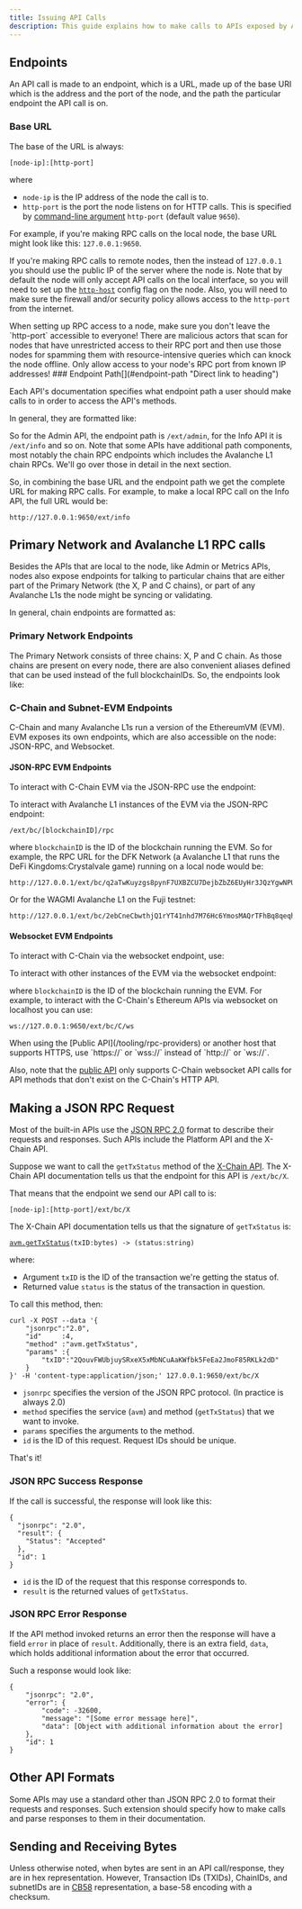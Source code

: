 ```yaml
---
title: Issuing API Calls
description: This guide explains how to make calls to APIs exposed by Avalanche nodes.
---
```


Endpoints[​](#endpoints "Direct link to heading")
-------------------------------------------------

An API call is made to an endpoint, which is a URL, made up of the base URI which is the address and the port of the node, and the path the particular endpoint the API call is on.

### Base URL[​](#base-url "Direct link to heading")

The base of the URL is always:

`[node-ip]:[http-port]`

where

- `node-ip` is the IP address of the node the call is to.
- `http-port` is the port the node listens on for HTTP calls. This is specified by [command-line argument](/nodes/configure/configs-flags#http-server) `http-port` (default value `9650`).

For example, if you're making RPC calls on the local node, the base URL might look like this: `127.0.0.1:9650`.

If you're making RPC calls to remote nodes, then the instead of `127.0.0.1` you should use the public IP of the server where the node is. Note that by default the node will only accept API calls on the local interface, so you will need to set up the [`http-host`](/nodes/configure/configs-flags#--http-host-string) config flag on the node. Also, you will need to make sure the firewall and/or security policy allows access to the `http-port` from the internet.


<Callout type="warn">
When setting up RPC access to a node, make sure you don't leave the `http-port` accessible to everyone! There are malicious actors that scan for nodes that have unrestricted access to their RPC port and then use those nodes for spamming them with resource-intensive queries which can knock the node offline. Only allow access to your node's RPC port from known IP addresses!
</Callout>
### Endpoint Path[​](#endpoint-path "Direct link to heading")

Each API's documentation specifies what endpoint path a user should make calls to in order to access the API's methods.

In general, they are formatted like:

So for the Admin API, the endpoint path is `/ext/admin`, for the Info API it is `/ext/info` and so on. Note that some APIs have additional path components, most notably the chain RPC endpoints which includes the Avalanche L1 chain RPCs. We'll go over those in detail in the next section.

So, in combining the base URL and the endpoint path we get the complete URL for making RPC calls. For example, to make a local RPC call on the Info API, the full URL would be:

```
http://127.0.0.1:9650/ext/info
```

Primary Network and Avalanche L1 RPC calls[​](#primary-network-and-avalanche-l1-rpc-calls "Direct link to heading")
-------------------------------------------------------------------------------------------------------

Besides the APIs that are local to the node, like Admin or Metrics APIs, nodes also expose endpoints for talking to particular chains that are either part of the Primary Network (the X, P and C chains), or part of any Avalanche L1s the node might be syncing or validating.

In general, chain endpoints are formatted as:

### Primary Network Endpoints[​](#primary-network-endpoints "Direct link to heading")

The Primary Network consists of three chains: X, P and C chain. As those chains are present on every node, there are also convenient aliases defined that can be used instead of the full blockchainIDs. So, the endpoints look like:

### C-Chain and Subnet-EVM Endpoints[​](#c-chain-and-subnet-evm-endpoints "Direct link to heading")

C-Chain and many Avalanche L1s run a version of the EthereumVM (EVM). EVM exposes its own endpoints, which are also accessible on the node: JSON-RPC, and Websocket.

#### JSON-RPC EVM Endpoints[​](#json-rpc-evm-endpoints "Direct link to heading")

To interact with C-Chain EVM via the JSON-RPC use the endpoint:

To interact with Avalanche L1 instances of the EVM via the JSON-RPC endpoint:

```
/ext/bc/[blockchainID]/rpc
```

where `blockchainID` is the ID of the blockchain running the EVM. So for example, the RPC URL for the DFK Network (a Avalanche L1 that runs the DeFi Kingdoms:Crystalvale game) running on a local node would be:

```
http://127.0.0.1/ext/bc/q2aTwKuyzgs8pynF7UXBZCU7DejbZbZ6EUyHr3JQzYgwNPUPi/rpc
```

Or for the WAGMI Avalanche L1 on the Fuji testnet:

```
http://127.0.0.1/ext/bc/2ebCneCbwthjQ1rYT41nhd7M76Hc6YmosMAQrTFhBq8qeqh6tt/rpc
```

#### Websocket EVM Endpoints[​](#websocket-evm-endpoints "Direct link to heading")

To interact with C-Chain via the websocket endpoint, use:

To interact with other instances of the EVM via the websocket endpoint:

where `blockchainID` is the ID of the blockchain running the EVM. For example, to interact with the C-Chain's Ethereum APIs via websocket on localhost you can use:

```
ws://127.0.0.1:9650/ext/bc/C/ws
```


<Callout title="Note">
When using the [Public API](/tooling/rpc-providers) or another host that supports HTTPS, use `https://` or `wss://` instead of `http://` or `ws://`.

Also, note that the [public API](/tooling/rpc-providers#supported-apis) only supports C-Chain websocket API calls for API methods that don't exist on the C-Chain's HTTP API.
</Callout>


Making a JSON RPC Request[​](#making-a-json-rpc-request "Direct link to heading")
---------------------------------------------------------------------------------

Most of the built-in APIs use the [JSON RPC 2.0](https://www.jsonrpc.org/specification) format to describe their requests and responses. Such APIs include the Platform API and the X-Chain API.

Suppose we want to call the `getTxStatus` method of the [X-Chain API](/api-reference/x-chain/api). The X-Chain API documentation tells us that the endpoint for this API is `/ext/bc/X`.

That means that the endpoint we send our API call to is:

`[node-ip]:[http-port]/ext/bc/X`

The X-Chain API documentation tells us that the signature of `getTxStatus` is:

[`avm.getTxStatus`](/api-reference/x-chain/api#avmgettxstatus)`(txID:bytes) -> (status:string)`

where:

- Argument `txID` is the ID of the transaction we're getting the status of.
- Returned value `status` is the status of the transaction in question.

To call this method, then:

```
curl -X POST --data '{
    "jsonrpc":"2.0",
    "id"     :4,
    "method" :"avm.getTxStatus",
    "params" :{
        "txID":"2QouvFWUbjuySRxeX5xMbNCuAaKWfbk5FeEa2JmoF85RKLk2dD"
    }
}' -H 'content-type:application/json;' 127.0.0.1:9650/ext/bc/X
```

- `jsonrpc` specifies the version of the JSON RPC protocol. (In practice is always 2.0)
- `method` specifies the service (`avm`) and method (`getTxStatus`) that we want to invoke.
- `params` specifies the arguments to the method.
- `id` is the ID of this request. Request IDs should be unique.

That's it!

### JSON RPC Success Response[​](#json-rpc-success-response "Direct link to heading")

If the call is successful, the response will look like this:

```
{
  "jsonrpc": "2.0",
  "result": {
    "Status": "Accepted"
  },
  "id": 1
}
```

- `id` is the ID of the request that this response corresponds to.
- `result` is the returned values of `getTxStatus`.

### JSON RPC Error Response[​](#json-rpc-error-response "Direct link to heading")

If the API method invoked returns an error then the response will have a field `error` in place of `result`. Additionally, there is an extra field, `data`, which holds additional information about the error that occurred.

Such a response would look like:

```
{
    "jsonrpc": "2.0",
    "error": {
        "code": -32600,
        "message": "[Some error message here]",
        "data": [Object with additional information about the error]
    },
    "id": 1
}
```

Other API Formats[​](#other-api-formats "Direct link to heading")
-----------------------------------------------------------------

Some APIs may use a standard other than JSON RPC 2.0 to format their requests and responses. Such extension should specify how to make calls and parse responses to them in their documentation.

Sending and Receiving Bytes[​](#sending-and-receiving-bytes "Direct link to heading")
-------------------------------------------------------------------------------------

Unless otherwise noted, when bytes are sent in an API call/response, they are in hex representation. However, Transaction IDs (TXIDs), ChainIDs, and subnetIDs are in [CB58](https://support.avalabs.org/en/articles/4587395-what-is-cb58) representation, a base-58 encoding with a checksum.
